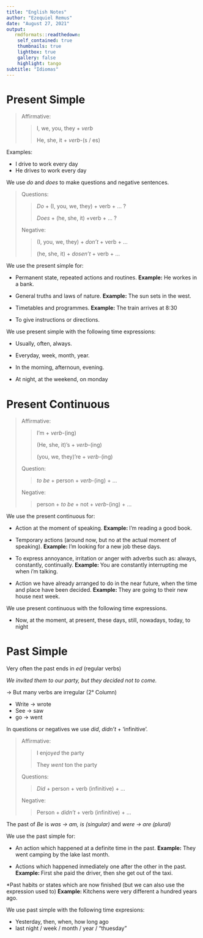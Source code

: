 ```yaml
---
title: "English Notes"
author: "Ezequiel Remus"
date: "August 27, 2021"
output:
   rmdformats::readthedown:
    self_contained: true
    thumbnails: true
    lightbox: true
    gallery: false
    highlight: tango
subtitle: "Idiomas"
---
```



# Present Simple

> Affirmative: 
>
>> I, we, you, they + *verb* 
>>
>> He, she, it + *verb*-(s / es)

Examples:

- I drive to work every day
- He drive*s* to work every day

We use *do* and *does* to make questions and negative sentences.

> Questions:
>
>> *Do* + (I, you, we, they) + verb + ... ? 
>>
>> *Does* + (he, she, it) +verb + ... ?
>
> Negative:
> 
>> (I, you, we, they) + *don't* + verb + ...
>>
>> (he, she, it) + *dosen't* + verb + ...

We use the present simple for:

* Permanent state, repeated actions and routines. **Example:** He workes in a bank.

* General truths and laws of nature. **Example:** The sun sets in the west.
 
* Timetables and programmes. **Example:** The train arrives at 8:30

* To give instructions or directions. 

We use present simple with the following time expressions:

* Usually, often, always.

* Everyday, week, month, year.

* In the morning, afternoun, evening.

* At night, at the weekend, on monday

# Present Continuous

> Affirmative: 
>
>> I'm + *verb*-(ing) 
>>
>> (He, she, it)'s + *verb*-(ing)
>>
>> (you, we, they)'re + *verb*-(ing)
>
> Question:
>
>> *to be* + person + *verb*-(ing) + ...
>
> Negative:
>
>> person + *to be* + not + *verb*-(ing) + ...

We use the present continuous for:

* Action at the moment of speaking. **Example: ** I'm reading a good book.

* Temporary actions (around now, but no at the actual moment of speaking).
**Example: ** I'm looking for a new job these days.

* To express annoyance, irritation or anger with adverbs such as: always, constantly, continually.
**Example: ** You are constantly interrupting me when i'm talking.

* Action we have already arranged to do in the near future, when the time and place have been decided.
**Example: ** They are going to their new house next week.

We use present continuous with the following time expressions.

* Now, at the moment, at present, these days, still, nowadays, today, to night

 
# Past Simple

Very often the past ends in *ed* (regular verbs)

*We invited them to our party, but they decided not to come.*

-> But many verbs are irregular (2° Column)

* Write -> wrote
* See -> saw
* go -> went

In questions or negatives we use *did*, *didn't* + 'infinitive'.

> Affirmative:
>
>> I enjoy*ed* the party
>>
>> They *went* ton the party
>
> Questions: 
>
>> *Did* + person + verb (infinitive) + ...
>
> Negative:
>
>> Person + *didn't* + verb (infinitive) + ...

The past of *Be* is *was -> am, is (singular)* and *were -> are (plural)*

We use the past simple for:

* An action which happened at a definite time in the past. 
**Example:** They went camping by the lake last month.

* Actions which happened inmediately one after the other in the past. 
**Example: ** First she paid the driver, then she get out of the taxi.

*Past habits or states which are now finished (but we can also use the expression used to)
**Example: ** Kitchens were very different a hundred years ago.

We use past simple with the following time expresions:

* Yesterday, then, when, how long ago
* last night / week / month / year / "thuesday"








